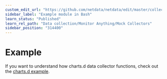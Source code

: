 ```yaml
---
custom_edit_url: "https://github.com/netdata/netdata/edit/master/collectors/charts.d.plugin/example/README.md"
sidebar_label: "Example module in Bash"
learn_status: "Published"
learn_rel_path: "Data collection/Monitor Anything/Mock Collectors"
sidebar_position: "314400"
---
```



# Example

If you want to understand how charts.d data collector functions, check out the [charts.d example](https://raw.githubusercontent.com/netdata/netdata/master/collectors/charts.d.plugin/example/example.chart.sh). 


